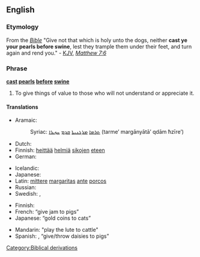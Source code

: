 ==English==

===Etymology===
From the ''[[Bible]]'' "Give not that which is holy unto the dogs, neither '''cast ye your pearls before swine''', lest they trample them under their feet, and turn again and rend you." - [[KJV]], [[s:Bible_(King_James)/Matthew#7:6|''Matthew 7:6'']]

===Phrase===
'''[[cast]] [[pearl]]s [[before]] [[swine]]'''

# {{idiom}} To give things of value to those who will not understand or appreciate it.

====Translations====
{{trans-top|cast pearls before swine (lit.)}}
* Aramaic:
*: Syriac: [[ܬܪܡܐ]] [[ܡܪܓܢܝܬܐ]] [[ܩܕܡ]] [[ܚܙܝܪܐ]] (tarme’ margānyātā’ qdām ħzīre’)
* Dutch: {{t|nl|parels voor de zwijnen}}
* Finnish: [[heittää]] [[helmi|helmiä]] [[sika|sikojen]] [[eteen]]
* German: {{t+|de|Perlen vor die Säue werfen}}
{{trans-mid}}
* Icelandic: {{t|is|kasta perlum fyrir svín}}
* Japanese: {{t+|ja|豚に真珠|tr=ぶたにしんじゅ, buta ni shinju}}
* Latin: [[mitto#Latin|mittere]] [[margarita#Latin|margaritas]] [[ante]] [[porcus|porcos]]
* Russian: {{t|ru|метать бисер перед свиньями|tr=metat' biser pered svinjami}}
* Swedish: {{t-|sv|kasta pärlor för svin}}, {{t-|sv|kasta pärlor för svinen}}
{{trans-bottom}}

{{trans-top|equivalent idiom}}
* Finnish: {{t|fi|helmiä sioille}}
* French: {{t|fr|donner de la confiture aux cochons}} “give jam to pigs”
* Japanese: {{t+|ja|猫に小判|tr=ねこにこばん, neko ni koban}} “gold coins to cats”
{{trans-mid}}
* Mandarin: {{t|zh|对牛弹琴|tr=duì niú tán qín|sc=Hani}} "play the lute to cattle"
* Spanish: {{t|es|dar margaritas a los cerdos}}, {{t|es|echar margaritas a los cerdos}} “give/throw daisies to pigs”
{{trans-bottom}}

[[Category:Biblical derivations]]